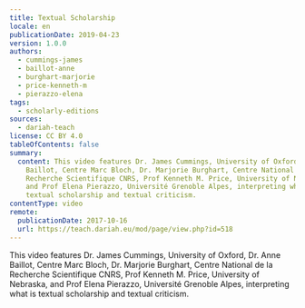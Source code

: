 ```yaml
---
title: Textual Scholarship
locale: en
publicationDate: 2019-04-23
version: 1.0.0
authors:
  - cummings-james
  - baillot-anne
  - burghart-marjorie
  - price-kenneth-m
  - pierazzo-elena
tags:
  - scholarly-editions
sources:
  - dariah-teach
license: CC BY 4.0
tableOfContents: false
summary:
  content: This video features Dr. James Cummings, University of Oxford, Dr. Anne
    Baillot, Centre Marc Bloch, Dr. Marjorie Burghart, Centre National de la
    Recherche Scientifique CNRS, Prof Kenneth M. Price, University of Nebraska,
    and Prof Elena Pierazzo, Université Grenoble Alpes, interpreting what is
    textual scholarship and textual criticism.
contentType: video
remote:
  publicationDate: 2017-10-16
  url: https://teach.dariah.eu/mod/page/view.php?id=518
---
```

This video features Dr. James Cummings, University of Oxford, Dr. Anne Baillot, Centre Marc Bloch, Dr. Marjorie Burghart, Centre National de la Recherche Scientifique CNRS, Prof Kenneth M. Price, University of Nebraska, and Prof Elena Pierazzo, Université Grenoble Alpes, interpreting what is textual scholarship and textual criticism.

<VideoCard title="DH in Practice" subtitle="Textual Scholarship" id="3ozkay6oLuY" image="images/textual-scholarship.jpg" provider="youtube" />
